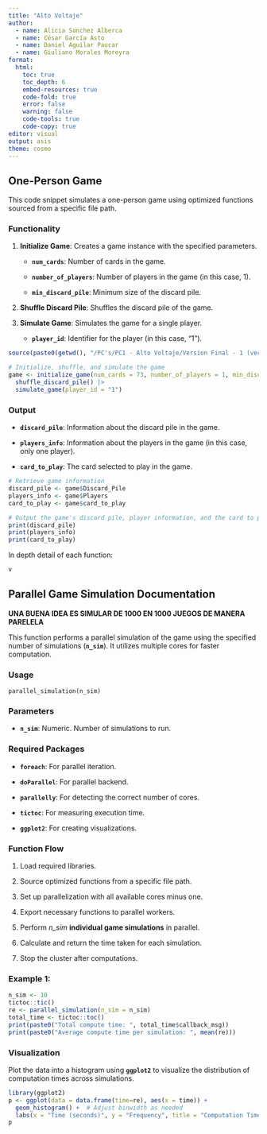 ```yaml
---
title: "Alto Voltaje"
author: 
  - name: Alicia Sanchez Alberca
  - name: César García Asto
  - name: Daniel Aguilar Paucar
  - name: Giuliano Morales Moreyra
format: 
  html:
    toc: true
    toc_depth: 6
    embed-resources: true
    code-fold: true
    error: false
    warning: false
    code-tools: true
    code-copy: true
editor: visual
output: asis
theme: cosmo 
---
```


## **One-Person Game**

This code snippet simulates a one-person game using optimized functions sourced from a specific file path.

### **Functionality**

1.  **Initialize Game**: Creates a game instance with the specified parameters.

    -   **`num_cards`**: Number of cards in the game.

    -   **`number_of_players`**: Number of players in the game (in this case, 1).

    -   **`min_discard_pile`**: Minimum size of the discard pile.

2.  **Shuffle Discard Pile**: Shuffles the discard pile of the game.

3.  **Simulate Game**: Simulates the game for a single player.

    -   **`player_id`**: Identifier for the player (in this case, "1").

```r
source(paste0(getwd(), "/PC's/PC1 - Alto Voltaje/Version Final - 1 (vectorizado)/optimized_functions.R"))

# Initialize, shuffle, and simulate the game
game <- initialize_game(num_cards = 73, number_of_players = 1, min_discard_pile = 1) |>
  shuffle_discard_pile() |>
  simulate_game(player_id = "1")
```

### **Output**

-   **`discard_pile`**: Information about the discard pile in the game.

-   **`players_info`**: Information about the players in the game (in this case, only one player).

-   **`card_to_play`**: The card selected to play in the game.

```r
# Retrieve game information
discard_pile <- game$Discard_Pile
players_info <- game$Players
card_to_play <- game$card_to_play

# Output the game's discard pile, player information, and the card to play
print(discard_pile)
print(players_info)
print(card_to_play)
```

In depth detail of each function:

```r
v
```

## **Parallel Game Simulation Documentation**

**UNA BUENA IDEA ES SIMULAR DE 1000 EN 1000 JUEGOS DE MANERA PARELELA**

This function performs a parallel simulation of the game using the specified number of simulations (**`n_sim`**). It utilizes multiple cores for faster computation.

### **Usage**

```         
parallel_simulation(n_sim)
```

### **Parameters**

-   **`n_sim`**: Numeric. Number of simulations to run.

### **Required Packages**

-   **`foreach`**: For parallel iteration.

-   **`doParallel`**: For parallel backend.

-   **`parallelly`**: For detecting the correct number of cores.

-   **`tictoc`**: For measuring execution time.

-   **`ggplot2`**: For creating visualizations.

### **Function Flow**

1.  Load required libraries.

2.  Source optimized functions from a specific file path.

3.  Set up parallelization with all available cores minus one.

4.  Export necessary functions to parallel workers.

5.  Perform *n_sim* **individual game simulations** in parallel.

6.  Calculate and return the time taken for each simulation.

7.  Stop the cluster after computations.

### **Example 1:**

```r
n_sim <- 10
tictoc::tic()
re <- parallel_simulation(n_sim = n_sim)
total_time <- tictoc::toc()
print(paste0("Total compute time: ", total_time$callback_msg))
print(paste0("Average compute time per simulation: ", mean(re)))
```

### **Visualization**

Plot the data into a histogram using **`ggplot2`** to visualize the distribution of computation times across simulations.

```r
library(ggplot2)
p <- ggplot(data = data.frame(time=re), aes(x = time)) +
  geom_histogram() +  # Adjust binwidth as needed
  labs(x = "Time (seconds)", y = "Frequency", title = "Computation Time Histogram")
p

```
